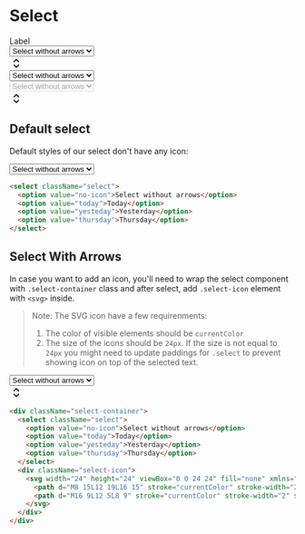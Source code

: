 
<Meta title="Components/Select" />

# Select

<UnstyledWithTheme>
  <div style={{ display: 'flex', flexDirection: 'column', gap: 16 }}>
    <div className="form-control">
      <span className="form-control-label">Label</span>
      <div className="select-container">
        <select className="select">
          <option value="no-icon">Select without arrows</option>
          <option value="today">Today</option>
          <option value="yesteday">Yesterday</option>
          <option value="thursday">Thursday</option>
        </select>
        <div className="select-icon">
          <svg width="24" height="24" viewBox="0 0 24 24" fill="none" xmlns="http://www.w3.org/2000/svg">
            <path d="M8 15L12 19L16 15" stroke="currentColor" stroke-width="2" stroke-linecap="round" stroke-linejoin="round"/>
            <path d="M16 9L12 5L8 9" stroke="currentColor" stroke-width="2" stroke-linecap="round" stroke-linejoin="round"/>
          </svg>
        </div>
      </div>
    </div>
    <select className="select">
      <option value="no-icon">Select without arrows</option>
      <option value="today">Today</option>
      <option value="yesteday">Yesterday</option>
      <option value="thursday">Thursday</option>
    </select>
    <div className="select-container">
      <select className="select" disabled>
        <option value="no-icon">Select without arrows</option>
        <option value="today">Today</option>
        <option value="yesteday">Yesterday</option>
        <option value="thursday">Thursday</option>
      </select>
      <div className="select-icon">
        <svg width="24" height="24" viewBox="0 0 24 24" fill="none" xmlns="http://www.w3.org/2000/svg">
          <path d="M8 15L12 19L16 15" stroke="currentColor" stroke-width="2" stroke-linecap="round" stroke-linejoin="round"/>
          <path d="M16 9L12 5L8 9" stroke="currentColor" stroke-width="2" stroke-linecap="round" stroke-linejoin="round"/>
        </svg>
      </div>
    </div>
  </div>
</UnstyledWithTheme>

## Default select

Default styles of our select don't have any icon:

<Unstyled>
  <select className="select" style={{ width: 300 }}>
    <option value="no-icon">Select without arrows</option>
    <option value="today">Today</option>
    <option value="yesteday">Yesterday</option>
    <option value="thursday">Thursday</option>
  </select>
</Unstyled>

```html
<select className="select">
  <option value="no-icon">Select without arrows</option>
  <option value="today">Today</option>
  <option value="yesteday">Yesterday</option>
  <option value="thursday">Thursday</option>
</select>
```

## Select With Arrows

In case you want to add an icon, you'll need to wrap the select component with `.select-container` class and after select, add `.select-icon` element with `<svg>` inside.

> Note:
> The SVG icon have a few requirenments:
> 1. The color of visible elements should be `currentColor`
> 2. The size of the icons should be `24px`. If the size is not equal to `24px` you might need to update paddings for `.select` to prevent showing icon on top of the selected text.

<Unstyled>
  <div className="select-container" style={{ width: 300 }}>
    <select className="select">
      <option value="no-icon">Select without arrows</option>
      <option value="today">Today</option>
      <option value="yesteday">Yesterday</option>
      <option value="thursday">Thursday</option>
    </select>
    <div className="select-icon">
      <svg width="24" height="24" viewBox="0 0 24 24" fill="none" xmlns="http://www.w3.org/2000/svg">
        <path d="M8 15L12 19L16 15" stroke="currentColor" stroke-width="2" stroke-linecap="round" stroke-linejoin="round"/>
        <path d="M16 9L12 5L8 9" stroke="currentColor" stroke-width="2" stroke-linecap="round" stroke-linejoin="round"/>
      </svg>
    </div>
  </div>
</Unstyled>

```html
<div className="select-container">
  <select className="select">
    <option value="no-icon">Select without arrows</option>
    <option value="today">Today</option>
    <option value="yesteday">Yesterday</option>
    <option value="thursday">Thursday</option>
  </select>
  <div className="select-icon">
    <svg width="24" height="24" viewBox="0 0 24 24" fill="none" xmlns="http://www.w3.org/2000/svg">
      <path d="M8 15L12 19L16 15" stroke="currentColor" stroke-width="2" stroke-linecap="round" stroke-linejoin="round"/>
      <path d="M16 9L12 5L8 9" stroke="currentColor" stroke-width="2" stroke-linecap="round" stroke-linejoin="round"/>
    </svg>
  </div>
</div>
```

